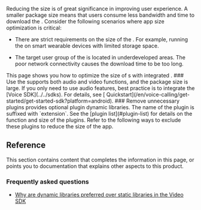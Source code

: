 
Reducing the <Vpl k="CLIENT" /> size is of great significance in improving user experience. A smaller package size means that users consume less bandwidth and time to download the <Vpl k="CLIENT" />. Consider the following scenarios where app size optimization is critical:

- There are strict requirements on the size of the <Vpl k="CLIENT" />. For example, running the <Vpl k="CLIENT" /> on smart wearable devices with limited storage space.

- The target user group of the <Vpl k="CLIENT" /> is located in underdeveloped areas. The poor network connectivity causes the <Vpl k="CLIENT" /> download time to be too long.

<PlatformWrapper notAllowed="electron, react-js, unreal, blueprint">
This page shows you how to optimize the size of <Vpl k="CLIENT" />s with integrated <Vg k="VSDK" />.

<PlatformWrapper platform="android, ios, unity">
### Use the <Vg k="ASDK" />
<Vg k="VSDK" /> supports both audio and video functions, and the package size is large. If you only need to use audio features, best practice is to integrate the [Voice SDK](../../sdks). For details, see [<Vg k="ASDK" /> Quickstart](/en/voice-calling/get-started/get-started-sdk?platform=android).
</PlatformWrapper>

<PlatformWrapper notAllowed="web">
### Remove unnecessary plugins
<Vg k="VSDK" /> provides optional plugin dynamic libraries. The name of the plugin is suffixed with `extension`. See the [plugin list](#plugin-list) for details on the function and size of the plugins. Refer to the following ways to exclude these plugins to reduce the size of the app.
</PlatformWrapper>

<Implementation />

## Reference

This section contains content that completes the information in this page, or points you to documentation that explains other aspects to this product.

<Reference />

### Frequently asked questions

- [Why are dynamic libraries preferred over static libraries in the Video SDK](/help/integration-issues/dynamic_or_static_library)

</PlatformWrapper>
<PlatformWrapper platform="electron, react-js, unreal, blueprint">
<NotAvailable />
</PlatformWrapper>